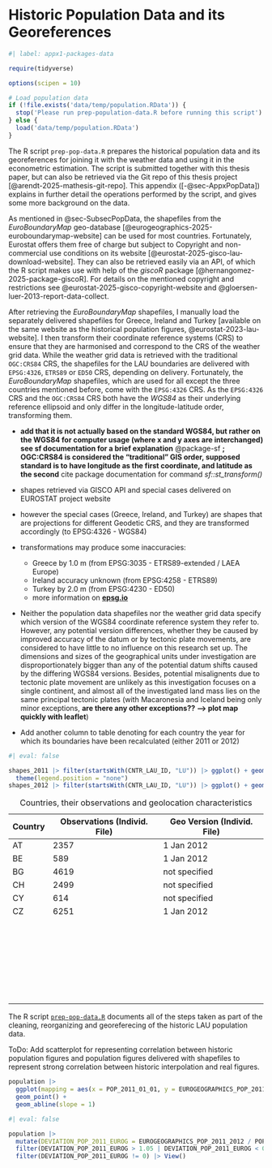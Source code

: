 # Historic Population Data and its Georeferences {#sec-AppxPopData}

```r
#| label: appx1-packages-data

require(tidyverse)

options(scipen = 10)

# Load population data
if (!file.exists('data/temp/population.RData')) {
  stop('Please run prep-population-data.R before running this script')
} else {
  load('data/temp/population.RData')
}
```

The R script `prep-pop-data.R` prepares the historical population data and its georeferences for joining it with the weather data and using it in the econometric estimation.
The script is submitted together with this thesis paper, but can also be retrieved via the Git repo of this thesis project [@arendt-2025-mathesis-git-repo].
This appendix ([-@sec-AppxPopData]) explains in further detail the operations performed by the script, and gives some more background on the data.

As mentioned in @sec-SubsecPopData, the shapefiles from the *EuroBoundaryMap* geo-database [@eurogeographics-2025-euroboundarymap-website] can be used for most countries.
Fortunately, Eurostat offers them free of charge but subject to Copyright and non-commercial use conditions on its website [@eurostat-2025-gisco-lau-download-website].
They can also be retrieved easily via an API, of which the R script makes use with help of the *giscoR* package [@hernangomez-2025-package-giscoR].
For details on the mentioned copyright and restrictions see @eurostat-2025-gisco-copyright-website and @gloersen-luer-2013-report-data-collect.

After retrieving the *EuroBoundaryMap* shapefiles, I manually load the separately delivered shapefiles for Greece, Ireland and Turkey [available on the same website as the historical population figures, @eurostat-2023-lau-website].
I then transform their coordinate reference systems (CRS) to ensure that they are harmonised and correspond to the CRS of the weather grid data.
While the weather grid data is retrieved with the traditional `OGC:CRS84` CRS, the shapefiles for the LAU boundaries are delivered with `EPSG:4326`, `ETRS89` or `ED50` CRS, depending on delivery.
Fortunately, the *EuroBoundaryMap* shapefiles, which are used for all except the three countries mentioned before, come with the `EPSG:4326` CRS. As the `EPSG:4326` CRS and the `OGC:CRS84` CRS both have the *WGS84* as their underlying reference ellipsoid and only differ in the longitude-latitude order, transforming them.

-   **add that it is not actually based on the standard WGS84, but rather on the WGS84 for computer usage (where x and y axes are interchanged) see sf documentation for a brief explanation** @package-sf **; OGC:CRS84 is considered the "traditional" GIS order, supposed standard is to have longitude as the first coordinate, and latitude as the second** cite package documentation for command *sf::st_transform()*

-   shapes retrieved via GISCO API and special cases delivered on EUROSTAT project website

-   however the special cases (Greece, Ireland, and Turkey) are shapes that are projections for different Geodetic CRS, and they are transformed accordingly (to EPSG:4326 - WGS84)

-   transformations may produce some inaccuracies:

    -   Greece by 1.0 m (from EPSG:3035 - ETRS89-extended / LAEA Europe)
    -   Ireland accuracy unknown (from EPSG:4258 - ETRS89)
    -   Turkey by 2.0 m (from EPSG:4230 - ED50)
    -   more information on [**epsg.io**](epsg.io)

-   Neither the population data shapefiles nor the weather grid data specify which version of the WGS84 coordinate reference system they refer to.
    However, any potential version differences, whether they be caused by improved accuracy of the datum or by tectonic plate movements, are considered to have little to no influence on this research set up.
    The dimensions and sizes of the geographical units under investigation are disproportionately bigger than any of the potential datum shifts caused by the differing WGS84 versions.
    Besides, potential misalignents due to tectonic plate movement are unlikely as this investigation focuses on a single continent, and almost all of the investigated land mass lies on the same principal tectonic plates (with Macaronesia and Iceland being only minor exceptions, **are there any other exceptions?? --\> plot map quickly with leaflet**)

-   Add another column to table denoting for each country the year for which its boundaries have been recalculated (either 2011 or 2012)

```r
#| eval: false

shapes_2011 |> filter(startsWith(CNTR_LAU_ID, "LU")) |> ggplot() + geom_sf(aes(fill = ifelse(LAU_NAME == "Eschweiler" | LAU_NAME == "Wiltz", "Highlight", "Default"))) + scale_fill_manual(values = c("Highlight" = "red", "Default" = "grey")) +
  theme(legend.position = "none")
shapes_2012 |> filter(startsWith(CNTR_LAU_ID, "LU")) |> ggplot() + geom_sf()

```

| Country | Observations (Individ. File) | Geo Version (Individ. File) |
|---------|------------------------------|-----------------------------|
| AT      | 2357                         | 1 Jan 2012                  |
| BE      | 589                          | 1 Jan 2012                  |
| BG      | 4619                         | not specified               |
| CH      | 2499                         | not specified               |
| CY      | 614                          | not specified               |
| CZ      | 6251                         | 1 Jan 2012                  |
|         |                              |                             |
|         |                              |                             |
|         |                              |                             |
|         |                              |                             |
|         |                              |                             |
|         |                              |                             |
|         |                              |                             |
|         |                              |                             |
|         |                              |                             |
|         |                              |                             |
|         |                              |                             |
|         |                              |                             |
|         |                              |                             |
|         |                              |                             |
|         |                              |                             |
|         |                              |                             |
|         |                              |                             |
|         |                              |                             |
|         |                              |                             |
|         |                              |                             |
|         |                              |                             |
|         |                              |                             |
|         |                              |                             |
|         |                              |                             |
|         |                              |                             |
|         |                              |                             |
|         |                              |                             |
|         |                              |                             |

: Countries, their observations and geolocation characteristics

The R script [`prep-pop-data.R`](./prep-pop-data.R) documents all of the steps taken as part of the cleaning, reorganizing and georeferecing of the historic LAU population data.

ToDo: Add scatterplot for representing correlation between historic population figures and population figures delivered with shapefiles to represent strong correlation between historic interpolation and real figures.

```r
population |> 
  ggplot(mapping = aes(x = POP_2011_01_01, y = EUROGEOGRAPHICS_POP_2011_2012)) +
  geom_point() +
  geom_abline(slope = 1)
```

```r
#| eval: false

population |> 
  mutate(DEVIATION_POP_2011_EUROG = EUROGEOGRAPHICS_POP_2011_2012 / POP_2011_01_01) |> 
  filter(DEVIATION_POP_2011_EUROG > 1.05 | DEVIATION_POP_2011_EUROG < 0.95) |> 
  filter(DEVIATION_POP_2011_EUROG != 0) |> View()
```
